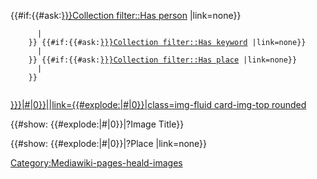 <includeonly>
<div class="card border-0">
  <div class="badges"><!--
  -->{{#if:{{#ask:[[{{{1|}}}]][[Collection filter::Has person]] |link=none}}
       |<span class="has-person"></span>
     }}<!--
  -->{{#if:{{#ask:[[{{{1|}}}]][[Collection filter::Has keyword]] |link=none}}
       |<span class="has-keyword"></span>
     }}<!--
  -->{{#if:{{#ask:[[{{{1|}}}]][[Collection filter::Has place]] |link=none}}
       |<span class="has-place"></span>
     }}
  </div><!--
  -->[[{{#explode:{{{1|}}}|#|0}}||link={{#explode:{{{1|}}}|#|0}}|class=img-fluid card-img-top rounded]]<!--
  --><div class="caption-wrapper"><!--
     --><span class="caption">{{#show: {{#explode:{{{1|}}}|#|0}}|?Image Title}}</span><!--
     --><div class="small text-center">{{#show: {{#explode:{{{1|}}}|#|0}}|?Place |link=none}}</div>
     </div>
</div></includeonly><noinclude>[[Category:Mediawiki-pages-heald-images]]</noinclude>
